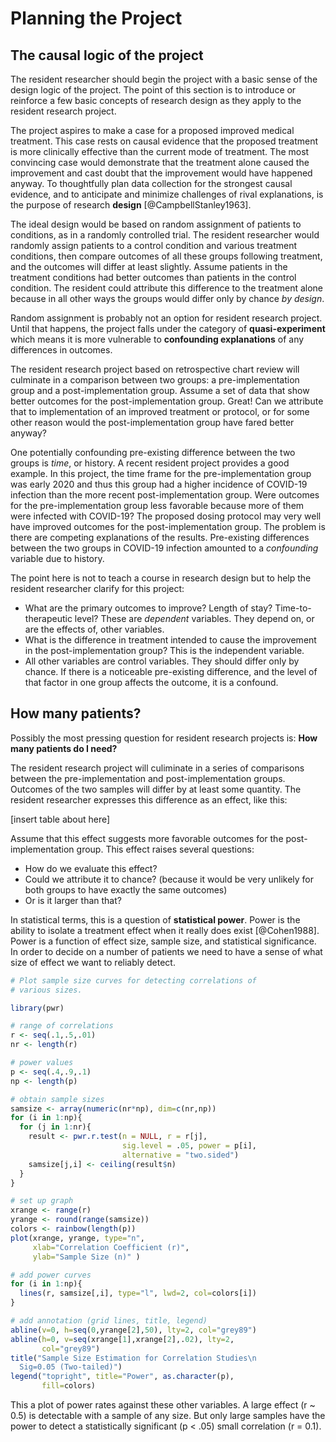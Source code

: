 # Planning the Project {.unnumbered}

## The causal logic of the project

The resident researcher should begin the project with a basic sense of the design logic of the project. The point of this section is to introduce or reinforce a few basic concepts of research design as they apply to the resident research project.

The project aspires to make a case for a proposed improved medical treatment. This case rests on causal evidence that the proposed treatment is more clinically effective than the current mode of treatment. The most convincing case would demonstrate that the treatment alone caused the improvement and cast doubt that the improvement would have happened anyway. To thoughtfully plan data collection for the strongest causal evidence, and to anticipate and minimize challenges of rival explanations, is the purpose of research **design** [@CampbellStanley1963].

The ideal design would be based on random assignment of patients to conditions, as in a randomly controlled trial. The resident researcher would randomly assign patients to a control condition and various treatment conditions, then compare outcomes of all these groups following treatment, and the outcomes will differ at least slightly. Assume patients in the treatment conditions had better outcomes than patients in the control condition. The resident could attribute this difference to the treatment alone because in all other ways the groups would differ only by chance *by design*.

Random assignment is probably not an option for resident research project. Until that happens, the project falls under the category of **quasi-experiment** which means it is more vulnerable to **confounding explanations** of any differences in outcomes.

The resident research project based on retrospective chart review will culminate in a comparison between two groups: a pre-implementation group and a post-implementation group. Assume a set of data that show better outcomes for the post-implementation group. Great! Can we attribute that to implementation of an improved treatment or protocol, or for some other reason would the post-implementation group have fared better anyway?

One potentially confounding pre-existing difference between the two groups is *time*, or history. A recent resident project provides a good example. In this project, the time frame for the pre-implementation group was early 2020 and thus this group had a higher incidence of COVID-19 infection than the more recent post-implementation group. Were outcomes for the pre-implementation group less favorable because more of them were infected with COVID-19? The proposed dosing protocol may very well have improved outcomes for the post-implementation group. The problem is there are competing explanations of the results. Pre-existing differences between the two groups in COVID-19 infection amounted to a *confounding* variable due to history.

The point here is not to teach a course in research design but to help the resident researcher clarify for this project:

-   What are the primary outcomes to improve? Length of stay? Time-to-therapeutic level? These are *dependent* variables. They depend on, or are the effects of, other variables.
-   What is the difference in treatment intended to cause the improvement in the post-implementation group? This is the independent variable.
-   All other variables are control variables. They should differ only by chance. If there is a noticeable pre-existing difference, and the level of that factor in one group affects the outcome, it is a confound.

## How many patients?

Possibly the most pressing question for resident research projects is: **How many patients do I need?**

The resident research project will culiminate in a series of comparisons between the pre-implementation and post-implementation groups. Outcomes of the two samples will differ by at least some quantity. The resident researcher expresses this difference as an effect, like this:

\[insert table about here\]

Assume that this effect suggests more favorable outcomes for the post-implementation group. This effect raises several questions:

-   How do we evaluate this effect?
-   Could we attribute it to chance? (because it would be very unlikely for both groups to have exactly the same outcomes)
-   Or is it larger than that?

In statistical terms, this is a question of **statistical power**. Power is the ability to isolate a treatment effect when it really does exist [@Cohen1988]. Power is a function of effect size, sample size, and statistical significance. In order to decide on a number of patients we need to have a sense of what size of effect we want to reliably detect.

```r
# Plot sample size curves for detecting correlations of
# various sizes.

library(pwr)

# range of correlations
r <- seq(.1,.5,.01)
nr <- length(r)

# power values
p <- seq(.4,.9,.1)
np <- length(p)

# obtain sample sizes
samsize <- array(numeric(nr*np), dim=c(nr,np))
for (i in 1:np){
  for (j in 1:nr){
    result <- pwr.r.test(n = NULL, r = r[j],
                         sig.level = .05, power = p[i],
                         alternative = "two.sided")
    samsize[j,i] <- ceiling(result$n)
  }
}

# set up graph
xrange <- range(r)
yrange <- round(range(samsize))
colors <- rainbow(length(p))
plot(xrange, yrange, type="n",
     xlab="Correlation Coefficient (r)",
     ylab="Sample Size (n)" )

# add power curves
for (i in 1:np){
  lines(r, samsize[,i], type="l", lwd=2, col=colors[i])
}

# add annotation (grid lines, title, legend)
abline(v=0, h=seq(0,yrange[2],50), lty=2, col="grey89")
abline(h=0, v=seq(xrange[1],xrange[2],.02), lty=2,
       col="grey89")
title("Sample Size Estimation for Correlation Studies\n
  Sig=0.05 (Two-tailed)")
legend("topright", title="Power", as.character(p),
       fill=colors)
```

This a plot of power rates against these other variables. A large effect (r \~ 0.5) is detectable with a sample of any size. But only large samples have the power to detect a statistically significant (p \< .05) small correlation (r = 0.1).
